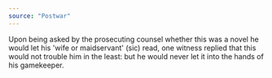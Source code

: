 ```yaml
---
source: "Postwar"
---
```


Upon being asked by the prosecuting counsel whether this was a novel he would let his 'wife or maidservant' (sic) read, one witness replied that this would not trouble him in the least: but he would never let it into the hands of his gamekeeper. 
